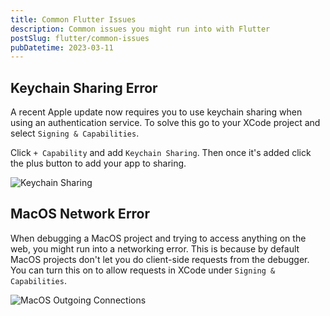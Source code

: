 ```yaml
---
title: Common Flutter Issues
description: Common issues you might run into with Flutter
postSlug: flutter/common-issues
pubDatetime: 2023-03-11
---
```


## Keychain Sharing Error
A recent Apple update now requires you to use keychain sharing when using an authentication service. To solve this go to your XCode project and select `Signing & Capabilities`. 

Click `+ Capability` and add `Keychain Sharing`. Then once it's added click the plus button to add your app to sharing.

![Keychain Sharing](/courses/keychain_sharing.png)

## MacOS Network Error
When debugging a MacOS project and trying to access anything on the web, you might run into a networking error. This is because by default MacOS projects don't let you do client-side requests from the debugger. You can turn this on to allow requests in XCode under `Signing & Capabilities`.

![MacOS Outgoing Connections](/images/tips_macos_network.png)